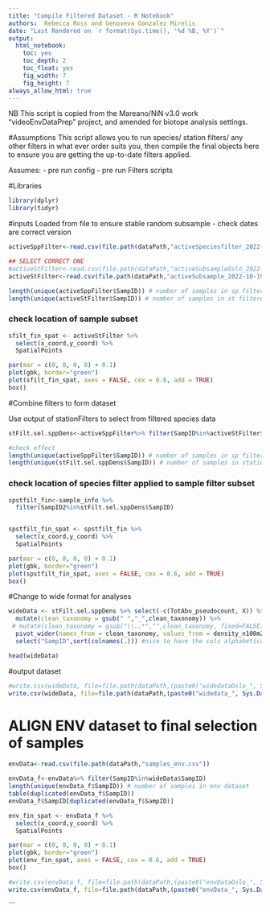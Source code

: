 ```yaml
---
title: "Compile Filtered Dataset - R Notebook"
authors:  Rebecca Ross and Genoveva Gonzalez Mirelis
date: "Last Rendered on `r format(Sys.time(), '%d %B, %Y')`"
output: 
  html_notebook: 
    toc: yes
    toc_depth: 2
    toc_float: yes
    fig_width: 7
    fig_height: 7
always_allow_html: true 
---
```


NB This script is copied from the Mareano/NiN v3.0 work "videoEnvDataPrep" project, and amended for biotope analysis settings.


#Assumptions
This script allows you to run species/ station filters/ any other filters in what ever order suits you, then compile the final objects here to ensure you are getting the up-to-date filters applied.

Assumes:
- pre run config
- pre run Filters scripts


#Libraries
```r
library(dplyr)
library(tidyr)
```
#inputs
Loaded from file to ensure stable random subsample - check dates are correct version

```r
activeSppFilter<-read.csv(file.path(dataPath,"activeSpeciesfilter_2022-10-19.csv"))

## SELECT CORRECT ONE
#activeStFilter<-read.csv(file.path(dataPath,"activeSubsampleOslo_2022-10-19.csv")) # wholeDataset "OSLO"
activeStFilter<-read.csv(file.path(dataPath,"activeSubsample_2022-10-19.csv")) # subsampled 1perR

length(unique(activeSppFilter$SampID)) # number of samples in sp filtered dataset
length(unique(activeStFilter$SampID)) # number of samples in st filtered dataset
```
### check location of sample subset
```r
sfilt_fin_spat <- activeStFilter %>%
  select(x_coord,y_coord) %>%
  SpatialPoints

par(mar = c(0, 0, 0, 0) + 0.1)
plot(gbk, border="green")
plot(sfilt_fin_spat, axes = FALSE, cex = 0.6, add = TRUE) 
box() 
```


#Combine filters to form dataset

Use output of stationFilters to select from filtered species data 
```r
stFilt.sel.sppDens<-activeSppFilter%>% filter(SampID%in%activeStFilter$SampID) 

#check effect
length(unique(activeSppFilter$SampID)) # number of samples in sp filtered dataset
length(unique(stFilt.sel.sppDens$SampID)) # number of samples in station filtered sp filtered dataset 
```

### check location of species filter applied to sample filter subset
```r
spstfilt_fin<-sample_info %>%
  filter(SampID2%in%stFilt.sel.sppDens$SampID)


spstfilt_fin_spat <- spstfilt_fin %>%
  select(x_coord,y_coord) %>%
  SpatialPoints

par(mar = c(0, 0, 0, 0) + 0.1)
plot(gbk, border="green")
plot(spstfilt_fin_spat, axes = FALSE, cex = 0.6, add = TRUE) 
box() 
```



#Change to wide format for analyses

```r

wideData <- stFilt.sel.sppDens %>% select(-c(TotAbu_pseudocount, X)) %>%
  mutate(clean_taxonomy = gsub(" ","_",clean_taxonomy)) %>%
 # mutate(clean_taxonomy = gsub("\\..*","",clean_taxonomy, fixed=FALSE)) %>%#removes whats after the ;
  pivot_wider(names_from = clean_taxonomy, values_from = density_n100m2, values_fill = 0, values_fn = sum)%>%
  select("SampID",sort(colnames(.))) #nice to have the cols alphabetical

head(wideData)

```

#output dataset
```r
#write.csv(wideData, file=file.path(dataPath,(paste0("widedataOslo_", Sys.Date(),".csv"))))# Whole dataset "OSLO"
write.csv(wideData, file=file.path(dataPath,(paste0("widedata_", Sys.Date(),".csv"))))# 1 per R dataset
```

# ALIGN ENV dataset to final selection of samples
```r
envData<-read.csv(file.path(dataPath,"samples_env.csv"))

envData_f<-envData%>% filter(SampID%in%wideData$SampID) 
length(unique(envData_f$SampID)) # number of samples in env dataset
table(duplicated(envData_f$SampID))
envData_f$SampID[duplicated(envData_f$SampID)]

env_fin_spat <- envData_f %>%
  select(x_coord,y_coord) %>%
  SpatialPoints

par(mar = c(0, 0, 0, 0) + 0.1)
plot(gbk, border="green")
plot(env_fin_spat, axes = FALSE, cex = 0.6, add = TRUE) 
box() 

#write.csv(envData_f, file=file.path(dataPath,(paste0("envDataOslo_", Sys.Date(),".csv"))))# Whole dataset "OSLO"
write.csv(envData_f, file=file.path(dataPath,(paste0("envData_", Sys.Date(),".csv"))))# 1 per R dataset
```
```

